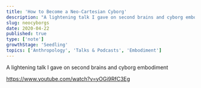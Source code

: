 ```yaml
---
title: 'How to Become a Neo-Cartesian Cyborg'
description: "A lightening talk I gave on second brains and cyborg embodiment"
slug: neocyborgs
date: 2020-04-22
published: true
type: ['note']
growthStage: 'Seedling'
topics: ['Anthropology', 'Talks & Podcasts', 'Embodiment']
---
```



A lightening talk I gave on second brains and cyborg embodiment

https://www.youtube.com/watch?v=yOGi9RfC3Eg
